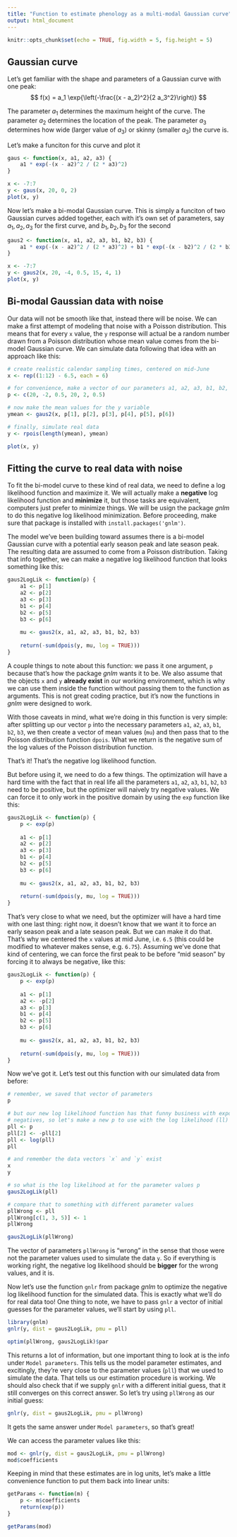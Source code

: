 ```yaml
---
title: "Function to estimate phenology as a multi-modal Gaussian curve"
output: html_document
---
```


```r
knitr::opts_chunk$set(echo = TRUE, fig.width = 5, fig.height = 5)
```

## Gaussian curve

Let's get familiar with the shape and parameters of a Gaussian curve with one peak:
$$
f(x) = a_1 \exp{\left(-\frac{(x - a_2)^2}{2 a_3^2}\right)}
$$

The parameter $a_1$ determines the maximum height of the curve. The parameter $a_2$ determines the location of the peak. The parameter $a_3$ determines how wide (larger value of $a_3$) or skinny (smaller $a_3$) the curve is.

Let's make a funciton for this curve and plot it

```r
gaus <- function(x, a1, a2, a3) {
    a1 * exp(-(x - a2)^2 / (2 * a3)^2)
}

x <- -7:7
y <- gaus(x, 20, 0, 2)
plot(x, y)
```

Now let's make a bi-modal Gaussian curve.  This is simply a funciton of two Gaussian curves added together, each with it's own set of parameters, say $a_1, a_2, a_3$ for the first curve, and $b_1, b_2, b_3$ for the second

```r
gaus2 <- function(x, a1, a2, a3, b1, b2, b3) {
    a1 * exp(-(x - a2)^2 / (2 * a3)^2) + b1 * exp(-(x - b2)^2 / (2 * b3)^2)
}

x <- -7:7
y <- gaus2(x, 20, -4, 0.5, 15, 4, 1)
plot(x, y)
```


## Bi-modal Gaussian data with noise

Our data will not be smooth like that, instead there will be noise. We can make a first attempt of modeling that noise with a Poisson distribution.  This means that for every `x` value, the `y` response will actual be a random number drawn from a Poisson distribution whose mean value comes from the bi-model Gaussian curve.  We can simulate data following that idea with an approach like this:

```r
# create realistic calendar sampling times, centered on mid-June
x <- rep((1:12) - 6.5, each = 6)

# for convenience, make a vector of our parameters a1, a2, a3, b1, b2, b3
p <- c(20, -2, 0.5, 20, 2, 0.5)

# now make the mean values for the y variable
ymean <- gaus2(x, p[1], p[2], p[3], p[4], p[5], p[6])

# finally, simulate real data 
y <- rpois(length(ymean), ymean)

plot(x, y)
```


## Fitting the curve to real data with noise

To fit the bi-model curve to these kind of real data, we need to define a log likelihood function and maximize it.  We will actually make a **negative** log likelihood function and **minimize** it, but those tasks are equivalent, computers just prefer to minimize things.  We will be usign the package *gnlm* to do this negative log likelihood minimization. Before proceeding, make sure that package is installed with `install.packages('gnlm')`.

The model we've been building toward assumes there is a bi-model Gaussian curve with a potential early season peak and late season peak. The resulting data are assumed to come from a Poisson distribution.  Taking that info together, we can make a negative log likelihood function that looks something like this:

```r
gaus2LogLik <- function(p) {
    a1 <- p[1]
    a2 <- p[2]
    a3 <- p[3]
    b1 <- p[4]
    b2 <- p[5]
    b3 <- p[6]
    
    mu <- gaus2(x, a1, a2, a3, b1, b2, b3)
    
    return(-sum(dpois(y, mu, log = TRUE)))
}
```

A couple things to note about this function: we pass it one argument, `p` because that's how the package *gnlm* wants it to be. We also assume that the objects `x` and `y` **already exist** in our working environment, which is why we can use them inside the function without passing them to the function as arguments.  This is not great coding practice, but it's now the functions in *gnlm* were designed to work.

With those caveats in mind, what we're doing in this function is very simple: after splitting up our vector `p` into the necessary parameters `a1`, `a2`, `a3`, `b1`, `b2`, `b3`, we then create a vector of mean values (`mu`) and then pass that to the Poisson distribution function `dpois`. What we return is the negative sum of the log values of the Poisson distribution function.

That's it!  That's the negative log likelihood function.

But before using it, we need to do a few things.  The optimization will have a hard time with the fact that in real life all the parameters `a1`, `a2`, `a3`, `b1`, `b2`, `b3` need to be positive, but the optimizer will naively try negative values.  We can force it to only work in the positive domain by using the `exp` function like this:

```r
gaus2LogLik <- function(p) {
    p <- exp(p)
    
    a1 <- p[1]
    a2 <- p[2]
    a3 <- p[3]
    b1 <- p[4]
    b2 <- p[5]
    b3 <- p[6]
    
    mu <- gaus2(x, a1, a2, a3, b1, b2, b3)
    
    return(-sum(dpois(y, mu, log = TRUE)))
}
```

That's very close to what we need, but the optimizer will have a hard time with one last thing: right now, it doesn't know that we want it to force an early season peak and a late season peak. But we can make it do that.  That's why we centered the `x` values at mid June, i.e. `6.5` (this could be modified to whatever makes sense, e.g. `6.75`). Assuming we've done that kind of centering, we can force the first peak to be before "mid season" by forcing it to always be negative, like this:

```r
gaus2LogLik <- function(p) {
    p <- exp(p)
    
    a1 <- p[1]
    a2 <- -p[2]
    a3 <- p[3]
    b1 <- p[4]
    b2 <- p[5]
    b3 <- p[6]
    
    mu <- gaus2(x, a1, a2, a3, b1, b2, b3)
    
    return(-sum(dpois(y, mu, log = TRUE)))
}
```

Now we've got it.  Let's test out this function with our simulated data from before:

```r
# remember, we saved that vector of parameters
p

# but our new log likelihood function has that funny business with exponentials and 
# negatives, so let's make a new p to use with the log likelihood (ll) function
pll <- p
pll[2] <- -pll[2]
pll <- log(pll)
pll

# and remember the data vectors `x` and `y` exist
x
y

# so what is the log likelihood at for the parameter values p
gaus2LogLik(pll)

# compare that to something with different parameter values
pllWrong <- pll
pllWrong[c(1, 3, 5)] <- 1
pllWrong

gaus2LogLik(pllWrong)
```

The vector of parameters `pllWrong` is "wrong" in the sense that those were not the parameter values used to simulate the data `y`. So if everything is working right, the negative log likelihood should be **bigger** for the wrong values, and it is.

Now let's use the function `gnlr` from package *gnlm* to optimize the negative log likelihood function for the simulated data. This is exactly what we'll do for real data too! One thing to note, we have to pass `gnlr` a vector of initial guesses for the parameter values, we'll start by using `pll`.

```r
library(gnlm)
gnlr(y, dist = gaus2LogLik, pmu = pll)

optim(pllWrong, gaus2LogLik)$par
```

This returns a lot of information, but one important thing to look at is the info under `Model parameters`. This tells us the model parameter estimates, and excitingly, they're very close to the parameter values (`pll`) that we used to simulate the data.  That tells us our estimation procedure is working.  We should also check that if we supply `gnlr` with a different initial guess, that it still converges on this correct answer.  So let's try using `pllWrong` as our initial guess:

```r
gnlr(y, dist = gaus2LogLik, pmu = pllWrong)
```

It gets the same answer under `Model parameters`, so that's great!

We can access the parameter values like this:
```r
mod <- gnlr(y, dist = gaus2LogLik, pmu = pllWrong)
mod$coefficients
```


Keeping in mind that these estimates are in log units, let's make a little convenience function to put them back into linear units:

```r
getParams <- function(m) {
    p <- m$coefficients
    return(exp(p))
}

getParams(mod)
```
